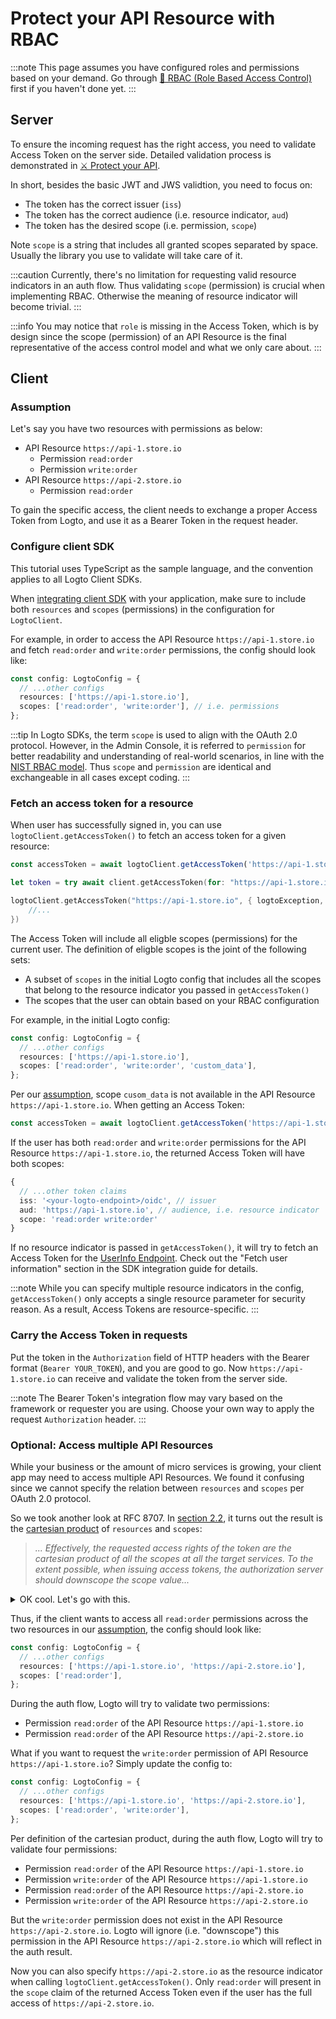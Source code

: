 
# Protect your API Resource with RBAC

:::note
This page assumes you have configured roles and permissions based on your demand. Go through [🔐 RBAC (Role Based Access Control)](./README.mdx) first if you haven't done yet.
:::

## Server

To ensure the incoming request has the right access, you need to validate Access Token on the server side. Detailed validation process is demonstrated in [⚔️ Protect your API](/docs/recipes/protect-your-api/#validate-the-api-requests-authorization-token).

In short, besides the basic JWT and JWS validtion, you need to focus on:

- The token has the correct issuer (`iss`)
- The token has the correct audience (i.e. resource indicator, `aud`)
- The token has the desired scope (i.e. permission, `scope`)

Note `scope` is a string that includes all granted scopes separated by space. Usually the library you use to validate will take care of it.

:::caution
Currently, there's no limitation for requesting valid resource indicators in an auth flow. Thus validating `scope` (permission) is crucial when implementing RBAC. Otherwise the meaning of resource indicator will become trivial.
:::

:::info
You may notice that `role` is missing in the Access Token, which is by design since the scope (permission) of an API Resource is the final representative of the access control model and what we only care about.
:::

## Client

### Assumption

Let's say you have two resources with permissions as below:

- API Resource `https://api-1.store.io`
  - Permission `read:order`
  - Permission `write:order`
- API Resource `https://api-2.store.io`
  - Permission `read:order`

To gain the specific access, the client needs to exchange a proper Access Token from Logto, and use it as a Bearer Token in the request header.

### Configure client SDK

This tutorial uses TypeScript as the sample language, and the convention applies to all Logto Client SDKs.

When [integrating client SDK](/docs/recipes/integrate-logto/) with your application, make sure to include both `resources` and `scopes` (permissions) in the configuration for `LogtoClient`.

For example, in order to access the API Resource `https://api-1.store.io` and fetch `read:order` and `write:order` permissions, the config should look like:

```ts
const config: LogtoConfig = {
  // ...other configs
  resources: ['https://api-1.store.io'],
  scopes: ['read:order', 'write:order'], // i.e. permissions
};
```

:::tip
In Logto SDKs, the term `scope` is used to align with the OAuth 2.0 protocol. However, in the Admin Console, it is referred to `permission` for better readability and understanding of real-world scenarios, in line with the [NIST RBAC model](https://csrc.nist.gov/CSRC/media/Publications/conference-paper/2000/07/26/the-nist-model-for-role-based-access-control-towards-a-unified-/documents/sandhu-ferraiolo-kuhn-00.pdf). Thus `scope` and `permission` are identical and exchangeable in all cases except coding.
:::

### Fetch an access token for a resource

When user has successfully signed in, you can use `logtoClient.getAccessToken()` to fetch an access token for a given resource:

<Tabs>

<TabItem value="ts" label="TypeScript">

```ts
const accessToken = await logtoClient.getAccessToken('https://api-1.store.io');
```

</TabItem>

<TabItem value="swift" label="Swift">

```swift
let token = try await client.getAccessToken(for: "https://api-1.store.io")
```

</TabItem>

<TabItem value="kotlin" label="Kotlin">

```swift
logtoClient.getAccessToken("https://api-1.store.io", { logtoException, accessToken ->
    //...
})
```

</TabItem>

</Tabs>

The Access Token will include all eligble scopes (permissions) for the current user. The definition of eligble scopes is the joint of the following sets:

- A subset of `scopes` in the initial Logto config that includes all the scopes that belong to the resource indicator you passed in `getAccessToken()`
- The scopes that the user can obtain based on your RBAC configuration

For example, in the initial Logto config:

```ts
const config: LogtoConfig = {
  // ...other configs
  resources: ['https://api-1.store.io'],
  scopes: ['read:order', 'write:order', 'custom_data'],
};
```

Per our [assumption](#assumption), scope `cusom_data` is not available in the API Resource `https://api-1.store.io`. When getting an Access Token:

```ts
const accessToken = await logtoClient.getAccessToken('https://api-1.store.io');
```

If the user has both `read:order` and `write:order` permissions for the API Resource `https://api-1.store.io`, the returned Access Token will have both scopes:

```ts
{
  // ...other token claims
  iss: '<your-logto-endpoint>/oidc', // issuer
  aud: 'https://api-1.store.io', // audience, i.e. resource indicator
  scope: 'read:order write:order'
}
```

If no resource indicator is passed in `getAccessToken()`, it will try to fetch an Access Token for the [UserInfo Endpoint](https://openid.net/specs/openid-connect-core-1_0.html#UserInfo). Check out the "Fetch user information" section in the SDK integration guide for details.

:::note
While you can specify multiple resource indicators in the config, `getAccessToken()` only accepts a single resource parameter for security reason. As a result, Access Tokens are resource-specific.
:::

### Carry the Access Token in requests

Put the token in the `Authorization` field of HTTP headers with the Bearer format (`Bearer YOUR_TOKEN`), and you are good to go. Now `https://api-1.store.io` can receive and validate the token from the server side.

:::note
The Bearer Token's integration flow may vary based on the framework or requester you are using. Choose your own way to apply the request `Authorization` header.
:::

### Optional: Access multiple API Resources

While your business or the amount of micro services is growing, your client app may need to access multiple API Resources. We found it confusing since we cannot specify the relation between `resources` and `scopes` per OAuth 2.0 protocol.

So we took another look at RFC 8707. In [section 2.2](https://www.rfc-editor.org/rfc/rfc8707.html#section-2.2-3), it turns out the result is the [cartesian product](https://en.wikipedia.org/wiki/Cartesian_product) of `resources` and `scopes`:

> _... Effectively, the requested access rights of the token are the cartesian product of all the scopes at all the target services. To the extent possible, when issuing access tokens, the authorization server should downscope the scope value..._

<details>

<summary>OK cool. Let's go with this.</summary>

We are not sure if the cartesian product is the best solution to this, since all permissions are "attached" to a resource indicator and the result is implicit.

But it is also understandable since [RFC 8087](https://www.rfc-editor.org/rfc/rfc8707.html) published eight years later than [RFC 6749](https://www.rfc-editor.org/rfc/rfc6749) (i.e. the OAuth 2.0 Authorization Framework).

</details>

Thus, if the client wants to access all `read:order` permissions across the two resources in our [assumption](#assumption), the config should look like:

```ts
const config: LogtoConfig = {
  // ...other configs
  resources: ['https://api-1.store.io', 'https://api-2.store.io'],
  scopes: ['read:order'],
};
```

During the auth flow, Logto will try to validate two permissions:

- Permission `read:order` of the API Resource `https://api-1.store.io`
- Permission `read:order` of the API Resource `https://api-2.store.io`

What if you want to request the `write:order` permission of API Resource `https://api-1.store.io`? Simply update the config to:

```ts
const config: LogtoConfig = {
  // ...other configs
  resources: ['https://api-1.store.io', 'https://api-2.store.io'],
  scopes: ['read:order', 'write:order'],
};
```

Per definition of the cartesian product, during the auth flow, Logto will try to validate four permissions:

- Permission `read:order` of the API Resource `https://api-1.store.io`
- Permission `write:order` of the API Resource `https://api-1.store.io`
- Permission `read:order` of the API Resource `https://api-2.store.io`
- Permission `write:order` of the API Resource `https://api-2.store.io`

But the `write:order` permission does not exist in the API Resource `https://api-2.store.io`. Logto will ignore (i.e. "downscope") this permission in the API Resource `https://api-2.store.io` which will reflect in the auth result.

Now you can also specify `https://api-2.store.io` as the resource indicator when calling `logtoClient.getAccessToken()`. Only `read:order` will present in the `scope` claim of the returned Access Token even if the user has the full access of `https://api-2.store.io`.
